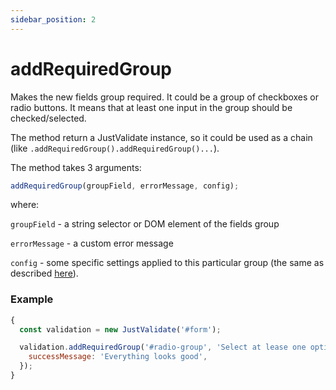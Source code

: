 ```yaml
---
sidebar_position: 2
---
```


# addRequiredGroup

Makes the new fields group required. It could be a group of checkboxes or radio buttons.
It means that at least one input in the group should be checked/selected.

The method return a JustValidate instance, so it could be used as a chain (like `.addRequiredGroup().addRequiredGroup()...`).

The method takes 3 arguments:

```js
addRequiredGroup(groupField, errorMessage, config);
```

where:

`groupField` - a string selector or DOM element of the fields group

`errorMessage` - a custom error message

`config` - some specific settings applied to this particular group (the same as described [here](/docs/methods/addField)).

### Example

```js
{
  const validation = new JustValidate('#form');

  validation.addRequiredGroup('#radio-group', 'Select at lease one option!', {
    successMessage: 'Everything looks good',
  });
}
```

